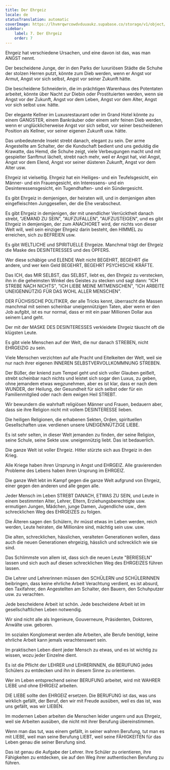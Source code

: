 ```yaml
---
title: Der Ehrgeiz
locale: de
statusTranslation: automatic
coverImage: https://lhvmrqwrcowdvduuaukz.supabase.co/storage/v1/object/public/strapi-uploads/small_cover-educacion-fundamental.webp-2d51a7828a2b1309555be27f7e2a61a0.webp
sidebar:
    label: 7. Der Ehrgeiz
    order: 7
---
```

Ehrgeiz hat verschiedene Ursachen, und eine davon ist das, was man ANGST nennt.

Der bescheidene Junge, der in den Parks der luxuriösen Städte die Schuhe der stolzen Herren putzt, könnte zum Dieb werden, wenn er Angst vor Armut, Angst vor sich selbst, Angst vor seiner Zukunft hätte.

Die bescheidene Schneiderin, die im prächtigen Warenhaus des Potentaten arbeitet, könnte über Nacht zur Diebin oder Prostituierten werden, wenn sie Angst vor der Zukunft, Angst vor dem Leben, Angst vor dem Alter, Angst vor sich selbst usw. hätte.

Der elegante Kellner im Luxusrestaurant oder im Grand Hotel könnte zu einem GANGSTER, einem Bankräuber oder einem sehr feinen Dieb werden, wenn er unglücklicherweise Angst vor sich selbst, vor seiner bescheidenen Position als Kellner, vor seiner eigenen Zukunft usw. hätte.

Das unbedeutende Insekt strebt danach, elegant zu sein. Der arme Angestellte am Schalter, der die Kundschaft bedient und uns geduldig die Krawatte, das Hemd, die Schuhe zeigt, viele Verbeugungen macht und mit gespielter Sanftmut lächelt, strebt nach mehr, weil er Angst hat, viel Angst, Angst vor dem Elend, Angst vor seiner düsteren Zukunft, Angst vor dem Alter usw.

Ehrgeiz ist vielseitig. Ehrgeiz hat ein Heiliges- und ein Teufelsgesicht, ein Männer- und ein Frauengesicht, ein Interessens- und ein Desinteressensgesicht, ein Tugendhaften- und ein Sündergesicht.

Es gibt Ehrgeiz in demjenigen, der heiraten will, und in demjenigen alten eingefleischten Junggesellen, der die Ehe verabscheut.

Es gibt Ehrgeiz in demjenigen, der mit unendlicher Verrücktheit danach strebt, "JEMAND ZU SEIN", "AUFZUFALLEN", "AUFZUSTEIGEN", und es gibt Ehrgeiz in demjenigen, der zum ANACHORET wird, der nichts von dieser Welt will, weil sein einziger Ehrgeiz darin besteht, den HIMMEL zu erreichen, sich zu BEFREIEN usw.

Es gibt WELTLICHE und SPIRITUELLE Ehrgeize. Manchmal trägt der Ehrgeiz die Maske des DESINTERESSES und des OPFERS.

Wer diese schäbige und ELENDE Welt nicht BEGEHRT, BEGEHRT die andere, und wer kein Geld BEGEHRT, BEGEHRT PSYCHISCHE KRÄFTE.

Das ICH, das MIR SELBST, das SELBST, liebt es, den Ehrgeiz zu verstecken, ihn in die geheimsten Winkel des Geistes zu stecken und sagt dann: "ICH STREBE NACH NICHTS", "ICH LIEBE MEINE MITMENSCHEN", "ICH ARBEITE UNEIGENNÜTZIG FÜR DAS WOHL ALLER MENSCHEN".

DER FÜCHSISCHE POLITIKER, der alle Tricks kennt, überrascht die Massen manchmal mit seinen scheinbar uneigennützigen Taten, aber wenn er den Job aufgibt, ist es nur normal, dass er mit ein paar Millionen Dollar aus seinem Land geht.

Der mit der MASKE DES DESINTERESSES verkleidete Ehrgeiz täuscht oft die klügsten Leute.

Es gibt viele Menschen auf der Welt, die nur danach STREBEN, nicht EHRGEIZIG zu sein.

Viele Menschen verzichten auf alle Pracht und Eitelkeiten der Welt, weil sie nur nach ihrer eigenen INNEREN SELBSTVERVOLLKOMMNUNG STREBEN.

Der Büßer, der kniend zum Tempel geht und sich voller Glauben geißelt, strebt scheinbar nach nichts und leistet sich sogar den Luxus, zu geben, ohne jemandem etwas wegzunehmen, aber es ist klar, dass er nach dem WUNDER, der Heilung, der Gesundheit für sich selbst oder für ein Familienmitglied oder nach dem ewigen Heil STREBT.

Wir bewundern die wahrhaft religiösen Männer und Frauen, bedauern aber, dass sie ihre Religion nicht mit vollem DESINTERESSE lieben.

Die heiligen Religionen, die erhabenen Sekten, Orden, spirituellen Gesellschaften usw. verdienen unsere UNEIGENNÜTZIGE LIEBE.

Es ist sehr selten, in dieser Welt jemanden zu finden, der seine Religion, seine Schule, seine Sekte usw. uneigennützig liebt. Das ist bedauerlich.

Die ganze Welt ist voller Ehrgeiz. Hitler stürzte sich aus Ehrgeiz in den Krieg.

Alle Kriege haben ihren Ursprung in Angst und EHRGEIZ. Alle gravierenden Probleme des Lebens haben ihren Ursprung im EHRGEIZ.

Die ganze Welt lebt im Kampf gegen die ganze Welt aufgrund von Ehrgeiz, einer gegen den anderen und alle gegen alle.

Jeder Mensch im Leben STREBT DANACH, ETWAS ZU SEIN, und Leute in einem bestimmten Alter, Lehrer, Eltern, Erziehungsberechtigte usw. ermutigen Jungen, Mädchen, junge Damen, Jugendliche usw., dem schrecklichen Weg des EHRGEIZES zu folgen.

Die Älteren sagen den Schülern, ihr müsst etwas im Leben werden, reich werden, Leute heiraten, die Millionäre sind, mächtig sein usw. usw.

Die alten, schrecklichen, hässlichen, veralteten Generationen wollen, dass auch die neuen Generationen ehrgeizig, hässlich und schrecklich wie sie sind.

Das Schlimmste von allem ist, dass sich die neuen Leute "BERIESELN" lassen und sich auch auf diesen schrecklichen Weg des EHRGEIZES führen lassen.

Die Lehrer und Lehrerinnen müssen den SCHÜLERN und SCHÜLERINNEN beibringen, dass keine ehrliche Arbeit Verachtung verdient, es ist absurd, den Taxifahrer, den Angestellten am Schalter, den Bauern, den Schuhputzer usw. zu verachten.

Jede bescheidene Arbeit ist schön. Jede bescheidene Arbeit ist im gesellschaftlichen Leben notwendig.

Wir sind nicht alle als Ingenieure, Gouverneure, Präsidenten, Doktoren, Anwälte usw. geboren.

Im sozialen Konglomerat werden alle Arbeiten, alle Berufe benötigt, keine ehrliche Arbeit kann jemals verachtenswert sein.

Im praktischen Leben dient jeder Mensch zu etwas, und es ist wichtig zu wissen, wozu jeder Einzelne dient.

Es ist die Pflicht der LEHRER und LEHRERINNEN, die BERUFUNG jedes Schülers zu entdecken und ihn in diesem Sinne zu orientieren.

Wer im Leben entsprechend seiner BERUFUNG arbeitet, wird mit WAHRER LIEBE und ohne EHRGEIZ arbeiten.

DIE LIEBE sollte den EHRGEIZ ersetzen. Die BERUFUNG ist das, was uns wirklich gefällt, der Beruf, den wir mit Freude ausüben, weil es das ist, was uns gefällt, was wir LIEBEN.

Im modernen Leben arbeiten die Menschen leider ungern und aus Ehrgeiz, weil sie Arbeiten ausüben, die nicht mit ihrer Berufung übereinstimmen.

Wenn man das tut, was einem gefällt, in seiner wahren Berufung, tut man es mit LIEBE, weil man seine Berufung LIEBT, weil seine FÄHIGKEITEN für das Leben genau die seiner Berufung sind.

Das ist genau die Aufgabe der Lehrer. Ihre Schüler zu orientieren, ihre Fähigkeiten zu entdecken, sie auf den Weg ihrer authentischen Berufung zu führen.

